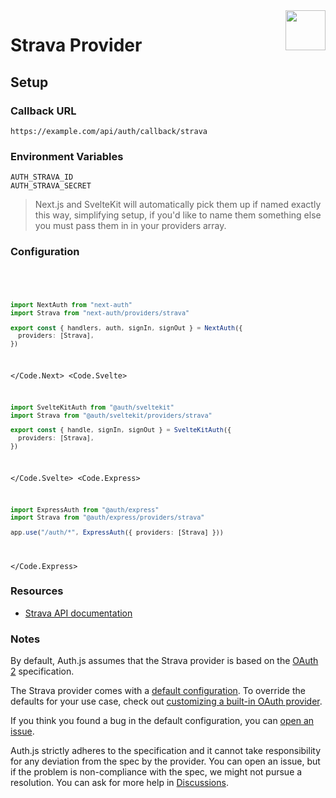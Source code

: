 
<img align="right" src="/img/providers/strava.svg" height="64" width="64" />

# Strava Provider

## Setup

### Callback URL

```
https://example.com/api/auth/callback/strava
```

### Environment Variables

```
AUTH_STRAVA_ID
AUTH_STRAVA_SECRET
```

> Next.js and SvelteKit will automatically pick them up if named exactly this way, simplifying
> setup, if you'd like to name them something else you must pass them in in your providers array.

### Configuration

<Code>
  <Code.Next>

```ts filename="/auth.ts"
import NextAuth from "next-auth"
import Strava from "next-auth/providers/strava"

export const { handlers, auth, signIn, signOut } = NextAuth({
  providers: [Strava],
})
```

  </Code.Next>
  <Code.Svelte>

```ts filename="/src/auth.ts"
import SvelteKitAuth from "@auth/sveltekit"
import Strava from "@auth/sveltekit/providers/strava"

export const { handle, signIn, signOut } = SvelteKitAuth({
  providers: [Strava],
})
```

  </Code.Svelte>
  <Code.Express>

```ts filename="/src/app.ts"
import ExpressAuth from "@auth/express"
import Strava from "@auth/express/providers/strava"

app.use("/auth/*", ExpressAuth({ providers: [Strava] }))
```

  </Code.Express>
</Code>

### Resources

- [Strava API documentation](http://developers.strava.com/docs/reference/)

### Notes

By default, Auth.js assumes that the Strava provider is
based on the [OAuth 2](https://www.rfc-editor.org/rfc/rfc6749.html) specification.

<Callout>

The Strava provider comes with a [default configuration](https://github.com/nextauthjs/next-auth/blob/main/packages/core/src/providers/strava.ts).
To override the defaults for your use case, check out [customizing a built-in OAuth provider](https://authjs.dev/guides/providers/custom-provider#override-default-options).

</Callout>

If you think you found a bug in the default configuration, you can [open an issue](https://authjs.dev/new/provider-issue).

Auth.js strictly adheres to the specification and it cannot take responsibility for any deviation from
the spec by the provider. You can open an issue, but if the problem is non-compliance with the spec,
we might not pursue a resolution. You can ask for more help in [Discussions](https://authjs.dev/new/github-discussions).

